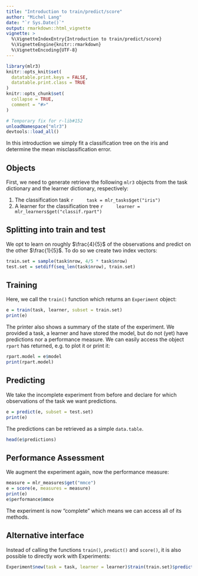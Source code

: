 ```yaml
---
title: "Introduction to train/predict/score"
author: "Michel Lang"
date: "`r Sys.Date()`"
output: rmarkdown::html_vignette
vignette: >
  %\VignetteIndexEntry{Introduction to train/predict/score}
  %\VignetteEngine{knitr::rmarkdown}
  %\VignetteEncoding{UTF-8}
---
```


```r
library(mlr3)
knitr::opts_knit$set(
  datatable.print.keys = FALSE,
  datatable.print.class = TRUE
)
knitr::opts_chunk$set(
  collapse = TRUE,
  comment = "#>"
)
```
```r
# Temporary fix for r-lib#152
unloadNamespace("mlr3")
devtools::load_all()
```

In this introduction we simply fit a classification tree on the iris and determine the mean misclassification error.

## Objects

First, we need to generate retrieve the following `mlr3` objects from the task dictionary and the learner dictionary, respectively:

1. The classification task
    ```r
    task = mlr_tasks$get("iris")
    ```
2. A learner for the classification tree
    ```r
    learner = mlr_learners$get("classif.rpart")
    ```

## Splitting into train and test

We opt to learn on roughly $\frac{4}{5}$ of the observations and predict on the other $\frac{1}{5}$.
To do so we create two index vectors:
```r
train.set = sample(task$nrow, 4/5 * task$nrow)
test.set = setdiff(seq_len(task$nrow), train.set)
```

## Training

Here, we call the `train()` function which returns an `Experiment` object:
```r
e = train(task, learner, subset = train.set)
print(e)
```

The printer also shows a summary of the state of the experiment.
We provided a task, a learner and have stored the model, but do not (yet) have predictions nor a performance measure.
We can easily access the object `rpart` has returned, e.g. to plot it or print it:
```r
rpart.model = e$model
print(rpart.model)
```

## Predicting

We take the incomplete experiment from before and declare for which observations of the task we want predictions.
```r
e = predict(e, subset = test.set)
print(e)
```
The predictions can be retrieved as a simple `data.table`.
```r
head(e$predictions)
```

## Performance Assessment

We augment the experiment again, now the performance measure:
```r
measure = mlr_measures$get("mmce")
e = score(e, measures = measure)
print(e)
e$performance$mmce
```

The experiment is now "complete" which means we can access all of its methods.


## Alternative interface

Instead of calling the functions `train()`, `predict()` and `score()`, it is also possible to directly work with Experiments:
```r
Experiment$new(task = task, learner = learner)$train(train.set)$predict(test.set)$score("mmce")
```

